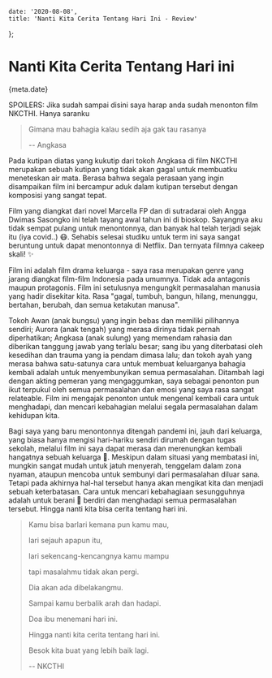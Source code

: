

    date: '2020-08-08',
    title: 'Nanti Kita Cerita Tentang Hari Ini - Review'
};


# Nanti Kita Cerita Tentang Hari ini

<Time>{meta.date}</Time>

SPOILERS: Jika sudah sampai disini saya harap anda sudah menonton film NKCTHI. Hanya saranku

> Gimana mau bahagia kalau sedih aja gak tau rasanya 
>
> -- Angkasa

Pada kutipan diatas yang kukutip dari tokoh Angkasa di film NKCTHI merupakan sebuah kutipan yang tidak akan gagal untuk membuatku meneteskan air mata. Berasa bahwa segala perasaan yang ingin disampaikan film ini bercampur aduk dalam kutipan tersebut dengan komposisi yang sangat tepat.

Film yang diangkat dari novel Marcella FP dan di sutradarai oleh Angga Dwimas Sasongko ini telah tayang awal tahun ini di bioskop. Sayangnya aku tidak sempat pulang untuk menontonnya, dan banyak hal telah terjadi sejak itu (iya covid..) 😷. Sehabis selesai studiku untuk term ini saya sangat beruntung untuk dapat menontonnya di Netflix. Dan ternyata filmnya cakeep skali! ✨

Film ini adalah film drama keluarga - saya rasa merupakan genre yang jarang diangkat film-film Indonesia pada umumnya. Tidak ada antagonis maupun protagonis. Film ini setulusnya mengungkit permasalahan manusia yang hadir disekitar kita. Rasa "gagal, tumbuh, bangun, hilang, menunggu, bertahan, berubah, dan semua ketakutan manusa". 

Tokoh Awan (anak bungsu) yang ingin bebas dan memiliki pilihannya sendiri; Aurora (anak tengah) yang merasa dirinya tidak pernah diperhatikan; Angkasa (anak sulung) yang memendam rahasia dan diberikan tanggung jawab yang terlalu besar; sang ibu yang diterbatasi oleh kesedihan dan trauma yang ia pendam dimasa lalu; dan tokoh ayah yang merasa bahwa satu-satunya cara untuk membuat keluarganya bahagia kembali adalah untuk menyembunyikan semua permasalahan. Ditambah lagi dengan akting pemeran yang mengaggumkan, saya sebagai penonton pun ikut terpukul oleh semua permasalahan dan emosi yang saya rasa sangat relateable. Film ini mengajak penonton untuk mengenal kembali cara untuk menghadapi, dan mencari kebahagian melalui segala permasalahan dalam kehidupan kita. 

Bagi saya yang baru menontonnya ditengah pandemi ini, jauh dari keluarga, yang biasa hanya mengisi hari-hariku sendiri dirumah dengan tugas sekolah, melalui film ini saya dapat merasa dan merenungkan kembali hangatnya sebuah keluarga 🥰. Meskipun dalam situasi yang membatasi ini, mungkin sangat mudah untuk jatuh menyerah, tenggelam dalam zona nyaman, ataupun mencoba untuk sembunyi dari permasalahan diluar sana. Tetapi pada akhirnya hal-hal tersebut hanya akan mengikat kita dan menjadi sebuah keterbatasan. Cara untuk mencari kebahagiaan sesungguhnya adalah untuk berani 💪 berdiri dan menghadapi semua permasalahan tersebut. Hingga nanti kita bisa cerita tentang hari ini. 

> Kamu bisa barlari kemana pun kamu mau, 
>
> lari sejauh apapun itu, 
>
> lari sekencang-kencangnya kamu mampu 
>
> tapi masalahmu tidak akan pergi.
>
> Dia akan ada dibelakangmu. 
>
> Sampai kamu berbalik arah dan hadapi. 
>
> Doa ibu menemani hari ini. 
>
> Hingga nanti kita cerita tentang hari ini. 
>
> Besok kita buat yang lebih baik lagi. 
>
> -- NKCTHI





